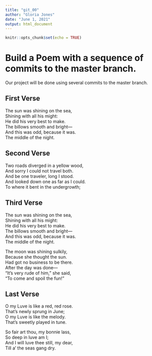 ```yaml
---
title: "git_00"
author: "Gloria Jones"
date: "June 1, 2021"
output: html_document
---
```


```r
knitr::opts_chunk$set(echo = TRUE)
```
# Build a Poem with a sequence of commits to the master branch.
Our project will be done using several commits to the master branch.
<!-- Do not modify or change any text in "!--" bracketed areas such as this --- these are instructions to
you, if you change any of this the git program will notice it and compromise your git merging strategy !-->

## First Verse 
<!--Put the first five lines of a poem by Lewis Carrol in this section!-->
The sun was shining on the sea,    
   Shining with all his might:    
He did his very best to make.   
   The billows smooth and bright—    
And this was odd, because it was.  
   The middle of the night.    
   
## Second Verse
<!--Put the first five lines of a poem by Robert Frost here!-->
Two roads diverged in a yellow wood,    
And sorry I could not travel both.   
And be one traveler, long I stood.   
And looked down one as far as I could.   
To where it bent in the undergrowth;    



## Third Verse
<!--Put the first two verses of The Walrus and the Carpenter here!-->

The sun was shining on the sea,  
   Shining with all his might:  
He did his very best to make.  
   The billows smooth and bright—  
And this was odd, because it was.  
   The middle of the night.  
  
The moon was shining sulkily,  
   Because she thought the sun.  
Had got no business to be there.  
   After the day was done—  
"It's very rude of him," she said,  
   "To come and spoil the fun!"  
  
## Last Verse
<!--Put a short poem of your choice 8-20 lines,here!-->

O my Luve is like a red, red rose.  
   That’s newly sprung in June;  
O my Luve is like the melody.  
   That’s sweetly played in tune.  
  
So fair art thou, my bonnie lass,  
   So deep in luve am I;  
And I will luve thee still, my dear,  
   Till a’ the seas gang dry.  